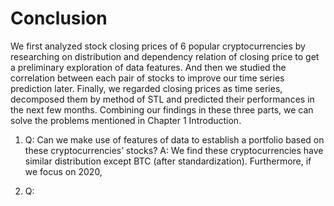 # Conclusion

We first analyzed stock closing prices of 6 popular cryptocurrencies by researching on distribution and dependency relation of closing price to get a preliminary exploration of data features. And then we studied the correlation between each pair of stocks to improve our time series prediction later. Finally, we regarded closing prices as time series, decomposed them by method of STL and predicted their performances in the next few months. Combining our findings in these three parts, we can solve the problems mentioned in Chapter 1 Introduction.

1. Q: Can we make use of features of data to establish a portfolio based on these cryptocurrencies’ stocks?
  A: We find these cryptocurrencies have similar distribution except BTC (after standardization). Furthermore, if we focus on 2020,
  
2. Q: 